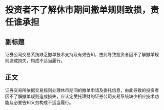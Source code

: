 # 投资者不了解休市期间撤单规则致损，责任谁承担
## 副标题
证券公司交易系统缺乏撤单技术支持及有效告知，由此导致投资者因不了解撤单规则造成损失，构成不适当履行。
## 正文
证券交易所依据交易规则处理休市期间的撤单申请及委托信息，由此导致的投资者因不了解撤单规则造成损失，应认定受托理财的证券公司交易系统缺少相应技术功能及必要告知义务构成不适当履行。